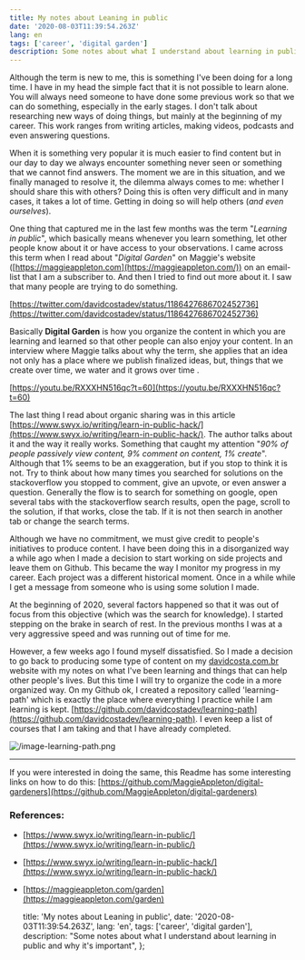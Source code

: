 ```yaml
---
title: My notes about Leaning in public
date: '2020-08-03T11:39:54.263Z'
lang: en
tags: ['career', 'digital garden']
description: Some notes about what I understand about learning in public and why it's important
---
```


Although the term is new to me, this is something I've been doing for a long time. I have in my head the simple fact that it is not possible to learn alone. You will always need someone to have done some previous work so that we can do something, especially in the early stages. I don't talk about researching new ways of doing things, but mainly at the beginning of my career. This work ranges from writing articles, making videos, podcasts and even answering questions.

When it is something very popular it is much easier to find content but in our day to day we always encounter something never seen or something that we cannot find answers. The moment we are in this situation, and we finally managed to resolve it, the dilemma always comes to me: whether I should share this with others? Doing this is often very difficult and in many cases, it takes a lot of time. Getting in doing so will help others (_and even ourselves_).

One thing that captured me in the last few months was the term "_Learning in public_", which basically means whenever you learn something, let other people know about it or have access to your observations. I came across this term when I read about "_Digital Garden_" on Maggie's website ([https://maggieappleton.com](https://maggieappleton.com/)) on an email-list that I am a subscriber to. And then I tried to find out more about it. I saw that many people are trying to do something.

[https://twitter.com/davidcostadev/status/1186427686702452736](https://twitter.com/davidcostadev/status/1186427686702452736)

Basically **Digital Garden** is how you organize the content in which you are learning and learned so that other people can also enjoy your content. In an interview where Maggie talks about why the term, she applies that an idea not only has a place where we publish finalized ideas, but, things that we create over time, we water and it grows over time .

[https://youtu.be/RXXXHN516qc?t=60](https://youtu.be/RXXXHN516qc?t=60)

The last thing I read about organic sharing was in this article [https://www.swyx.io/writing/learn-in-public-hack/](https://www.swyx.io/writing/learn-in-public-hack/). The author talks about it and the way it really works. Something that caught my attention "_90% of people passively view content, 9% comment on content, 1% create_". Although that 1% seems to be an exaggeration, but if you stop to think it is not. Try to think about how many times you searched for solutions on the stackoverflow you stopped to comment, give an upvote, or even answer a question. Generally the flow is to search for something on google, open several tabs with the stackoverflow search results, open the page, scroll to the solution, if that works, close the tab. If it is not then search in another tab or change the search terms.

Although we have no commitment, we must give credit to people's initiatives to produce content. I have been doing this in a disorganized way a while ago when I made a decision to start working on side projects and leave them on Github. This became the way I monitor my progress in my career. Each project was a different historical moment. Once in a while while I get a message from someone who is using some solution I made.

At the beginning of 2020, several factors happened so that it was out of focus from this objective (which was the search for knowledge). I started stepping on the brake in search of rest. In the previous months I was at a very aggressive speed and was running out of time for me.

However, a few weeks ago I found myself dissatisfied. So I made a decision to go back to producing some type of content on my [davidcosta.com.br](http://davidcosta.com.br/) website with my notes on what I've been learning and things that can help other people's lives. But this time I will try to organize the code in a more organized way. On my Github ok, I created a repository called 'learning-path' which is exactly the place where everything I practice while I am learning is kept. [https://github.com/davidcostadev/learning-path](https://github.com/davidcostadev/learning-path). I even keep a list of courses that I am taking and that I have already completed.

![/image-learning-path.png](/images/image-learning-path.png)

---

If you were interested in doing the same, this Readme has some interesting links on how to do this: [https://github.com/MaggieAppleton/digital-gardeners](https://github.com/MaggieAppleton/digital-gardeners)

### References:

- [https://www.swyx.io/writing/learn-in-public/](https://www.swyx.io/writing/learn-in-public/)
- [https://www.swyx.io/writing/learn-in-public-hack/](https://www.swyx.io/writing/learn-in-public-hack/)
- [https://maggieappleton.com/garden](https://maggieappleton.com/garden)

  title: 'My notes about Leaning in public',
  date: '2020-08-03T11:39:54.263Z',
  lang: 'en',
  tags: ['career', 'digital garden'],
  description: "Some notes about what I understand about learning in public and why it's important",
};


